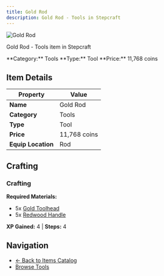 ```yaml
---
title: Gold Rod
description: Gold Rod - Tools in Stepcraft
---
```


<div className="flex items-start gap-6 mb-8">
  <div className="flex-shrink-0">
    <img src="/assets/resources/smithing/gold_rod.png" alt="Gold Rod" className="w-24 h-24 border rounded-lg" />
  </div>
  <div className="flex-1">
    <div className="space-y-2">
      <p className="text-lg text-muted-foreground">Gold Rod - Tools item in Stepcraft</p>
      <div className="flex flex-wrap gap-4 text-sm">
        <span className="px-2 py-1 bg-blue-100 dark:bg-blue-900 rounded-md">
          **Category:** Tools
        </span>
        <span className="px-2 py-1 bg-green-100 dark:bg-green-900 rounded-md">
          **Type:** Tool
        </span>
        <span className="px-2 py-1 bg-yellow-100 dark:bg-yellow-900 rounded-md">
          **Price:** 11,768 coins
        </span>
      </div>
    </div>
  </div>
</div>

## Item Details

| Property | Value |
|----------|-------|
| **Name** | Gold Rod |
| **Category** | Tools |
| **Type** | Tool |
| **Price** | 11,768 coins |
| **Equip Location** | Rod |



## Crafting

### Crafting

**Required Materials:**
- 5x [Gold Toolhead](/docs/resources/individual/gold_toolhead)
- 5x [Redwood Handle](/docs/resources/individual/redwood_handle)

**XP Gained:** 4 | **Steps:** 4



## Navigation

- [← Back to Items Catalog](/docs/items)
- [Browse Tools](/docs/items#tools)
